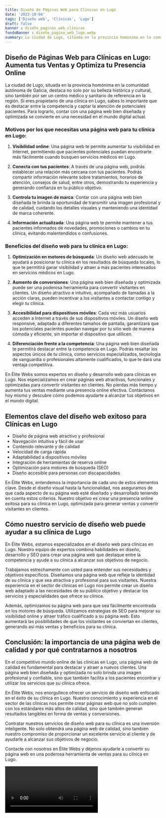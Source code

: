 ```yaml
---
title: Diseño de Páginas Web para Clínicas en Lugo
date: '2023-10-04'
tags: ['Diseño web', 'Clínicas', 'Lugo']
draft: false
banner : diseño_paginas_web_clínicas
fondoBanner : diseño_pagina_web_lugo.webp
summary: La ciudad de Lugo, situada en la provincia homónima en la comunidad autónoma de Galicia, destaca no solo por su belleza histórica y cultural, sino también por ser un centro médico y sanitario de referencia en la región. Si eres propietario de una clínica en Lugo, sabes lo importante que es destacar entre la competencia y captar la atención de potenciales pacientes. Para lograrlo, contar con una página web bien diseñada y optimizada se convierte en una necesidad en el mundo digital actual.
---
```


## Diseño de Páginas Web para Clínicas en Lugo: Aumenta tus Ventas y Optimiza tu Presencia Online

La ciudad de Lugo, situada en la provincia homónima en la comunidad autónoma de Galicia, destaca no solo por su belleza histórica y cultural, sino también por ser un centro médico y sanitario de referencia en la región. Si eres propietario de una clínica en Lugo, sabes lo importante que es destacar entre la competencia y captar la atención de potenciales pacientes. Para lograrlo, contar con una página web bien diseñada y optimizada se convierte en una necesidad en el mundo digital actual.

### Motivos por los que necesitas una página web para tu clínica en Lugo:

1. **Visibilidad online**: Una página web te permite aumentar tu visibilidad en Internet, permitiendo que pacientes potenciales puedan encontrarte más fácilmente cuando busquen servicios médicos en Lugo.

2. **Conecta con tus pacientes**: A través de una página web, podrás establecer una relación más cercana con tus pacientes. Podrás compartir información relevante sobre tratamientos, horarios de atención, consejos de salud, entre otros, demostrando tu experiencia y generando confianza en tu público objetivo.

3. **Controla tu imagen de marca**: Contar con una página web bien diseñada te brinda la oportunidad de transmitir una imagen profesional y de calidad, cuidando los detalles visuales y manteniendo una identidad de marca coherente.

4. **Información actualizada**: Una página web te permite mantener a tus pacientes informados de novedades, promociones o cambios en tu clínica, evitando malentendidos o confusiones.

### Beneficios del diseño web para tu clínica en Lugo:

1. **Optimización en motores de búsqueda**: Un diseño web adecuado te ayudará a posicionar tu clínica en los resultados de búsqueda locales, lo que te permitirá ganar visibilidad y atraer a más pacientes interesados en servicios médicos en Lugo.

2. **Aumento de conversiones**: Una página web bien diseñada y optimizada puede ser una poderosa herramienta para convertir visitantes en clientes. Un diseño atractivo e intuitivo, acompañado de llamadas a la acción claras, pueden incentivar a los visitantes a contactar contigo y elegir tu clínica.

3. **Accesibilidad para dispositivos móviles**: Cada vez más usuarios acceden a Internet a través de sus dispositivos móviles. Un diseño web responsive, adaptado a diferentes tamaños de pantalla, garantizará que los potenciales pacientes puedan navegar por tu sitio web de manera cómoda y eficiente, sin importar el dispositivo que utilicen.

4. **Diferenciación frente a la competencia**: Una página web bien diseñada te permitirá destacar entre la competencia en Lugo. Podrás resaltar los aspectos únicos de tu clínica, como servicios especializados, tecnología de vanguardia o profesionales altamente cualificados, lo que te dará una ventaja competitiva.

En Élite Webs somos expertos en diseño y desarrollo web para clínicas en Lugo. Nos especializamos en crear páginas web atractivas, funcionales y optimizadas para convertir visitantes en clientes. No pierdas más tiempo y aumenta tus ventas mediante una presencia online efectiva. Contáctanos hoy mismo y descubre cómo podemos ayudarte a alcanzar tus objetivos en el mundo digital.

<GifSeo />

<Cta />

## Elementos clave del diseño web exitoso para Clínicas en Lugo

- Diseño de página web atractivo y profesional
- Navegación intuitiva y fácil de usar
- Contenido relevante y de calidad
- Velocidad de carga rápida
- Adaptabilidad a dispositivos móviles
- Integración de herramientas de reserva online
- Optimización para motores de búsqueda (SEO)
- Diseño accesible para personas con discapacidades

En Élite Webs, entendemos la importancia de cada uno de estos elementos clave. Desde el diseño visual hasta la funcionalidad, nos aseguramos de que cada aspecto de su página web esté diseñado y desarrollado teniendo en cuenta estos criterios. Nuestro objetivo es crear una presencia online exitosa para su clínica en Lugo, optimizada para generar ventas y convertir visitantes en clientes.

## Cómo nuestro servicio de diseño web puede ayudar a su clínica de Lugo

En Élite Webs, estamos especializados en el diseño web para clínicas en Lugo. Nuestro equipo de expertos combina habilidades en diseño, desarrollo y SEO para crear una página web que destaque entre la competencia y ayude a su clínica a alcanzar sus objetivos de negocio.

Trabajamos estrechamente con usted para entender sus necesidades y objetivos específicos. Diseñamos una página web que refleje la identidad de su clínica y que sea atractiva y profesional para sus visitantes. Nuestra experiencia en el sector de clínicas en Lugo nos permite crear un diseño web adaptado a las necesidades de su público objetivo y destacar los servicios y especialidades que ofrece su clínica.

Además, optimizamos su página web para que sea fácilmente encontrada en los motores de búsqueda. Utilizamos estrategias de SEO para mejorar su visibilidad online y atraer tráfico cualificado a su página web. Esto aumentará las posibilidades de que los visitantes se conviertan en clientes, generando así más ventas y beneficios para su clínica.

## Conclusión: la importancia de una página web de calidad y por qué contratarnos a nosotros

En el competitivo mundo online de las clínicas en Lugo, una página web de calidad es fundamental para destacar y atraer a nuevos clientes. Una página web bien diseñada y optimizada no solo brinda una imagen profesional y confiable, sino que también facilita a los pacientes encontrar y utilizar los servicios que su clínica ofrece.

En Élite Webs, nos enorgullece ofrecer un servicio de diseño web enfocado en el éxito de su clínica en Lugo. Nuestro conocimiento y experiencia en el sector de las clínicas nos permite crear páginas web que no solo cumplen con los estándares más altos de calidad, sino que también generan resultados tangibles en forma de ventas y conversiones.

Contratar nuestros servicios de diseño web para su clínica es una inversión inteligente. No solo obtendrá una página web de calidad, sino también nuestro compromiso de proporcionar un excelente servicio al cliente y de ayudarle a alcanzar sus objetivos de negocio.

Contacte con nosotros en Élite Webs y déjenos ayudarle a convertir su página web en una poderosa herramienta de ventas para su clínica en Lugo.

<Video />

<CtaBot job='Clínicas' city='Lugo'/>

<Gmaps query='Lugo+españa+maps' />